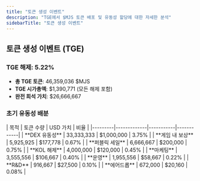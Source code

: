 ```yaml
---
title: "토큰 생성 이벤트"
description: "TGE에서 $MJS 토큰 배포 및 유동성 할당에 대한 자세한 분석"
sidebarTitle: "토큰 생성 이벤트"
---
```


## 토큰 생성 이벤트 (TGE)

### TGE 해제: 5.22%
- **총 TGE 토큰**: 46,359,036 $MJS
- **TGE 시가총액**: $1,390,771 (모든 해제 포함)
- **완전 희석 가치**: $26,666,667

### 초기 유동성 배분

<Card className='mt-4 w-fit'>
| 목적 | 토큰 수량 | USD 가치 | 비율 |
|---------|-------------|-----------|------------|
| **DEX 유동성** | 33,333,333 | $1,000,000 | 3.75% |
| **게임 내 보상** | 5,925,925 | $177,778 | 0.67% |
| **퍼블릭 세일** | 6,666,667 | $200,000 | 0.75% |
| **KOL 해제** | 4,000,000 | $120,000 | 0.45% |
| **마케팅** | 3,555,556 | $106,667 | 0.40% |
| **운영** | 1,955,556 | $58,667 | 0.22% |
| **R&D** | 916,667 | $27,500 | 0.10% |
| **에어드롭** | 672,000 | $20,160 | 0.08% |
</Card>
